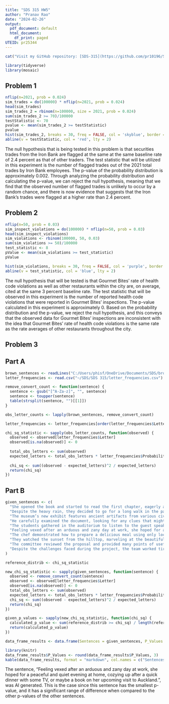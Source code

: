 ---
title: "SDS 315 HW5"
author: "Pranav Rao"
date: "2024-02-26"
output:
  pdf_document: default
  html_document:
    df_print: paged
UTEID: pr25344
---

```{r , echo=FALSE}
cat("Visit my GitHub repository: [SDS-315](https://github.com/pr10196/SDS-315/blob/main/SDS%20315%20HW5.Rmd\n")
```


```{r, echo=FALSE}
library(tidyverse)
library(mosaic)
```


## Problem 1

```{r, echo=FALSE}
nflip(n=2021, prob = 0.024)
sim_trades = do(100000) * nflip(n=2021, prob = 0.024)
head(sim_trades)
sim_trades_2 = rbinom(n=100000, size = 2021, prob = 0.024)
sum(sim_trades_2 >= 70)/100000
testStatistic <- 70
pvalue <- mean(sim_trades_2 >= testStatistic)
pvalue
hist(sim_trades_2, breaks = 30, freq = FALSE, col = 'skyblue', border = 'black', xlab = 'Number of Flagged Trades', ylab = 'Probability Density', main = 'Probability Distribution of Flagged Trades')
abline(v = testStatistic, col = 'red', lty = 2)
```

The null hypothesis that is being tested in this problem is that securities trades from the Iron Bank are flagged at the same at the same baseline rate of 2.4 percent as that of other traders. The test statistic that will be utilized in this experiment is the number of flagged trades out of the 2021 total trades by Iron Bank employees. The p-value of the probability distribution is approximately 0.002. Through analyzing the probability distribution and calculating the p-value, we can reject the null hypothesis, meaning that we find that the observed number of flagged trades is unlikely to occur by a random chance, and there is now evidence that suggests that the Iron Bank's trades were flagged at a higher rate than 2.4 percent. 



## Problem 2

```{r, echo=FALSE}
nflip(n=50, prob = 0.03)
sim_inspect_violations = do(100000) * nflip(n=50, prob = 0.03)
head(sim_inspect_violations)
sim_violations <- rbinom(100000, 50, 0.03)
sum(sim_violations >= 50)/100000
test_statistic <- 8
pValue <- mean(sim_violations >= test_statistic)
pValue

hist(sim_violations, breaks = 30, freq = FALSE, col = 'purple', border = 'black', xlab = 'Number of Inspection Violations', ylab = 'Probability Density', main = 'Probability Distribution of Violations')
abline(v = test_statistic, col = 'blue', lty = 2)
```

The null hypothesis that will be tested is that Gourmet Bites' rate of health code violations as well as other restaurants within the city are, on average, cited at the same 3 percent baseline rate. The test statistic that will be observed in this experiment is the number of reported health code violations that were reported in Gourmet Bites' inspections. The p-value calculated in this experiment is approximately 0. Based on the probability distribution and the p-value, we reject the null hypothesis, and this conveys that the observed data for Gourmet Bites' inspections are inconsistent with the idea that Gourmet Bites' rate of health code violations is the same rate as the rate averages of other restaurants throughout the city.  


## Problem 3

## Part A

```{r, echo=FALSE}
brown_sentences <- readLines("C:/Users/phisf/OneDrive/Documents/SDS/brown_sentences.txt")
letter_frequencies <- read.csv("~/SDS/SDS 315/letter_frequencies.csv")

remove_convert_count <- function(sentence) {
  sentence <- gsub("[^A-Za-z]", "", sentence)
  sentence <- toupper(sentence)
  table(strsplit(sentence, "")[[1]])
}

obs_letter_counts <- lapply(brown_sentences, remove_convert_count)

letter_frequencies <- letter_frequencies[order(letter_frequencies$Letter), ]

chi_sq_statistic <- sapply(obs_letter_counts, function(observed) {
  observed <- observed[letter_frequencies$Letter]
  observed[is.na(observed)] <- 0
  
  total_obs_letters <- sum(observed)
  expected_letters <- total_obs_letters * letter_frequencies$Probability
  
  chi_sq <- sum((observed - expected_letters)^2 / expected_letters)
  return(chi_sq)
})
```


## Part B

```{r, echo=FALSE}
given_sentences <- c(
  "She opened the book and started to read the first chapter, eagerly anticipating what might come next.",
  "Despite the heavy rain, they decided to go for a long walk in the park, crossing the main avenue by the fountain in the center.",
  "The museum’s new exhibit features ancient artifacts from various civilizations around the world.",
  "He carefully examined the document, looking for any clues that might help solve the mystery.",
  "The students gathered in the auditorium to listen to the guest speaker’s inspiring lecture.", 
  "Feeling vexed after an arduous and zany day at work, she hoped for a peaceful and quiet evening at home, cozying up after a quick dinner with some TV, or maybe a book on her upcoming visit to Auckland.",
  "The chef demonstrated how to prepare a delicious meal using only locally sourced ingredients, focusing mainly on some excellent dinner recipes from Spain.",
  "They watched the sunset from the hilltop, marveling at the beautiful array of colors in the sky.",
  "The committee reviewed the proposal and provided many points of useful feedback to improve the project’s effectiveness.", 
  "Despite the challenges faced during the project, the team worked tirelessly to ensure its successful completion, resulting in a product that exceeded everyone’s expectations."
)

reference_distrib <- chi_sq_statistic

new_chi_sq_statistic <- sapply(given_sentences, function(sentence) {
  observed <- remove_convert_count(sentence)
  observed <- observed[letter_frequencies$Letter]
  observed[is.na(observed)] <- 0
  total_obs_letters <- sum(observed)
  expected_letters <- total_obs_letters * letter_frequencies$Probability
  chi_sq <- sum((observed - expected_letters)^2 / expected_letters)
  return(chi_sq)
})

given_p_values <- sapply(new_chi_sq_statistic, function(chi_sq) {
  calculated_p_value <- sum(reference_distrib >= chi_sq) / length(reference_distrib)
  return(calculated_p_value)
})

data_frame_results <- data.frame(Sentences = given_sentences, P_Values = given_p_values)

library(knitr)
data_frame_results$P_Values <- round(data_frame_results$P_Values, 3)
kable(data_frame_results, format = "markdown", col.names = c("Sentences", "P-Values"))
```


The sentence, "Feeling vexed after an arduous and zany day at work, she hoped for a peaceful and quiet evening at home, cozying up after a quick dinner with some TV, or maybe a book on her upcoming visit to Auckland.", was AI generated. This is the case since this sentence has the smallest p-value, and it has a significant range of difference when compared to the other p-values of the other sentences. 

